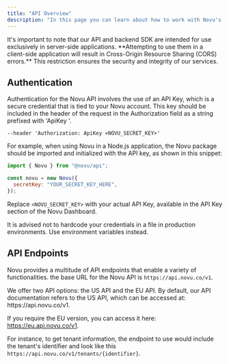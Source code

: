 ```yaml
---
title: "API Overview"
description: "In this page you can learn about how to work with Novu's API"
---
```


<Note>
  It's important to note that our API and backend SDK are intended for use
  exclusively in server-side applications. **Attempting to use them in a
  client-side application will result in Cross-Origin Resource Sharing (CORS)
  errors.** This restriction ensures the security and integrity of our services.
</Note>

## Authentication

Authentication for the Novu API involves the use of an API Key, which is a secure credential that is tied to your Novu account. This key should be included in the header of the request in the Authorization field as a string prefixed with 'ApiKey '.

```curl
--header 'Authorization: ApiKey <NOVU_SECRET_KEY>'
```

For example, when using Novu in a Node.js application, the Novu package should be imported and initialized with the API key, as shown in this snippet:

```javascript
import { Novu } from "@novu/api";

const novu = new Novu({
  secretKey: "YOUR_SECRET_KEY_HERE",
});
```

Replace `<NOVU_SECRET_KEY>` with your actual API Key, available in the API Key section of the Novu Dashboard.

<Warning>
  It is advised not to hardcode your credentials in a file in production
  environments. Use environment variables instead.
</Warning>

## API Endpoints

Novu provides a multitude of API endpoints that enable a variety of functionalities.
the base URL for the Novu API is `https://api.novu.co/v1`.

<Note> 
We offer two API options: the US API and the EU API. By default, our API documentation refers to the US API, which can be accessed at: https://api.novu.co/v1.

If you require the EU version, you can access it here: https://eu.api.novu.co/v1.

</Note>

For instance, to get tenant information, the endpoint to use would include the tenant's identifier and look like this `https://api.novu.co/v1/tenants/{identifier}`.
